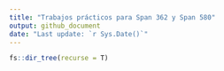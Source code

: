 ```yaml
---
title: "Trabajos prácticos para Span 362 y Span 580"
output: github_document
date: "Last update: `r Sys.Date()`"
---
```


```r
fs::dir_tree(recurse = T)
```
